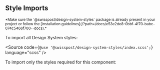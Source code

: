 
## Style Imports

<p>
  <small>*Make sure the `@swisspost/design-system-styles` package is already present in your project
    or follow the [installation guidelines](/?path=/docs/e53e2de8-0bbf-4f70-babc-074c5466f700--docs).*</small>
</p>

To import all Design System styles:

<Source
  code={`@use '@swisspost/design-system-styles/index.scss';`}
  language="scss"
/>

To import only the styles required for this component:

<Source
  code={getComponentStyleImports(props)}
  language="scss"
/>
